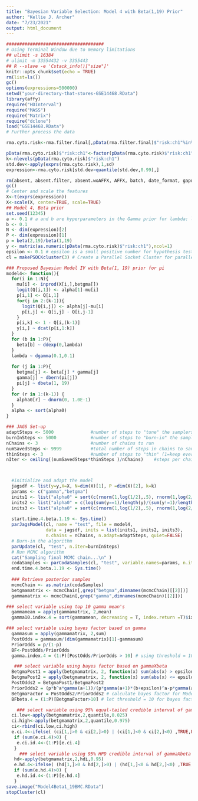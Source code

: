 ```yaml
---
title: "Bayesian Variable Selection: Model 4 with Beta(1,19) Prior"
author: "Kellie J. Archer"
date: "7/23/2021"
output: html_document
---
```


```r
#####################################
# Using Terminal Window due to memory limitations
## ulimit -s 16384
# ulimit -m 33554432 -v 3355443
## R --slave -e 'Cstack_info()["size"]'
knitr::opts_chunk$set(echo = TRUE)
rm(list=ls())
gc()
options(expressions=500000)
setwd("your-directory-that-stores-GSE14468.RData")
library(affy)
require("HDInterval")
require("MASS")
require("Matrix")
require("dclone")
load("GSE14468.RData")
# Further process the data

rma.cyto.risk<-rma.filter.final[,pData(rma.filter.final)$"risk:ch1"%in%c("cytogenetic good","cytogenetic intermediate","cytogenetic poor")]

pData(rma.cyto.risk)$"risk:ch1"<-factor(pData(rma.cyto.risk)$"risk:ch1", levels=c("cytogenetic good","cytogenetic intermediate","cytogenetic poor"), ordered=TRUE)
k<-nlevels(pData(rma.cyto.risk)$"risk:ch1")
std.dev<-apply(exprs(rma.cyto.risk),1,sd)
expression<-rma.cyto.risk[std.dev>quantile(std.dev,0.99),]

rm(absent, absent.filter, absent.woAFFX, AFFX, batch, date_format, gapdh, GAPDH, mas5, mas5.calls, mas5.calls.filter, mas5.calls.woAFFX, out, phenoData, present.percent, present.sample, rma, rma.filter, rma.woAFFX)
gc()
# Center and scale the features
X<-t(exprs(expression))
X<-scale(X, center=TRUE, scale=TRUE)
## Model 4, Beta prior
set.seed(12345)
a <- 0.1 # a and b are hyperparameters in the Gamma prior for lambda: lambda ~ Gamma(a, b)
b <- 0.1
N <- dim(expression)[2]
P <- dim(expression)[1]
p = beta(2,19)/beta(1,19)
y <- matrix(as.numeric(pData(rma.cyto.risk)$"risk:ch1"),ncol=1)
epsilon <- 0.1 # epsilon is a small positive number for hypothesis testing using bayes factor 
cl = makePSOCKcluster(3) # Create a Parallel Socket Cluster for parallel MCMC chains

### Proposed Bayesian Model IV with Beta(1, 19) prior for pi
model4<- function(){
  for(i in 1:N){
    mu[i] <- inprod(X[i,],betgma[]) 
    logit(Q[i,1]) <- alpha[1]-mu[i]
    p[i,1] <- Q[i,1]
    for(j in 2:(k-1)){
      logit(Q[i,j]) <- alpha[j]-mu[i]
      p[i,j] <- Q[i,j] - Q[i,j-1]
    }
    p[i,k] <- 1 - Q[i,(k-1)]
    y[i,] ~ dcat(p[i,1:k]) 
  }
  for (b in 1:P){ 
    beta[b] ~ ddexp(0,lambda)
  }             
  lambda ~ dgamma(0.1,0.1)
  
  for (j in 1:P){
    betgma[j] <- beta[j] * gamma[j]
    gamma[j] ~ dbern(pi[j]) 
    pi[j] ~ dbeta(1, 19)           
  }
  for (r in 1:(k-1)) {
    alpha0[r] ~ dnorm(0, 1.0E-1)
  }
  alpha <- sort(alpha0)
}

### JAGS Set-up
adaptSteps <- 5000              #number of steps to "tune" the samplers
burnInSteps <- 5000             #number of steps to "burn-in" the samplers
nChains <- 3                    #number of chains to run
numSavedSteps <- 9999           #total number of steps in chains to save
thinSteps <- 3                 	#number of steps to "thin" (1=keep every step)
nIter <- ceiling((numSavedSteps*thinSteps )/nChains) 	#steps per chain



  #initialize and adapt the model
  jagsdf <- list(y=y,X=X, N=dim(X)[1], P =dim(X)[2], k=k) 
  params <- c("gamma","betgma")
  inits1 <- list("alpha0" = sort(c(rnorm(1,log(1/2),.5), rnorm(1,log(2/1),.5))), "beta" = rep(0,P), "pi" = rep(0,P))
  inits2 <- list("alpha0" = c(log(sum(y==1)/length(y)/(sum(y!=1)/length(y))), log(sum(y<=2)/length(y)/(sum(y>2)/length(y)))), "beta" = rep(0,P), "pi" = rep(0,P))
  inits3 <- list("alpha0" = sort(c(rnorm(1,log(1/2),.5), rnorm(1,log(2/1),.5))), "beta" = rep(0,P), "pi" = rep(0,P))
  
  start.time.4.beta.1.19 <- Sys.time()
  parJagsModel(cl, name = "test", file = model4, 
               data = jagsdf, inits = list(inits1, inits2, inits3),
               n.chains = nChains, n.adapt=adaptSteps, quiet=FALSE)
  # Burn-in the algorithm
  parUpdate(cl, "test", n.iter=burnInSteps)
  # Run MCMC algorithm
  cat("Sampling final MCMC chain...\n" )
  codaSamples <- parCodaSamples(cl, "test", variable.names=params, n.iter=nIter, thin=thinSteps)
  end.time.4.beta.1.19 <- Sys.time()
  
  ### Retrieve posterior samples
  mcmcChain <- as.matrix(codaSamples)
  betgmamatrix <- mcmcChain[,grep("betgma",dimnames(mcmcChain)[[2]])]
  gammamatrix <- mcmcChain[,grep("gamma",dimnames(mcmcChain)[[2]])]

### select variable using top 10 gamma mean's
  gammamean = apply(gammamatrix, 2,mean)
  gamma10.index.4 = sort(gammamean, decreasing = T, index.return =T)$ix[1:10]

### select variable using bayes factor based on gamma
  gammasum = apply(gammamatrix, 2,sum)
  PostOdds = gammasum/(dim(gammamatrix)[1]-gammasum)
  PriorOdds = p/(1-p)
  BF<-PostOdds/PriorOdds
  gamma.index.4 = (1:P)[PostOdds/PriorOdds > 10] # using threshold = 10 for bayes factor

   ### select variable using bayes factor based on gammaXbeta
  BetgmaPost1 = apply(betgmamatrix, 2, function(x) sum(abs(x) > epsilon))
  BetgmaPost2 = apply(betgmamatrix, 2, function(x) sum(abs(x) <= epsilon))
  PostOdds2 = BetgmaPost1/BetgmaPost2
  PriorOdds2 = (p*b^a*gamma(a+1))/(p*gamma(a+1)*(b+epsilon)^a-p*gamma(a+1)*b^a+(1-p)*a*gamma(a)*(b+epsilon)^a)
  BetgmaFactor = PostOdds2/PriorOdds2 # calculate bayes factor for Model IV
  BFbeta.4 = (1:P)[BetgmaFactor>10] # let threshold = 10 for bayes factor

    ### select variable using 95% equal-tailed credible interval of gammaXbeta
  ci.low<-apply(betgmamatrix,2,quantile,0.025)
  ci.high<-apply(betgmamatrix,2,quantile,0.975)
  ci<-rbind(ci.low,ci.high)
  e.ci.4<-ifelse( (ci[1,]>0 & ci[2,]>0) | (ci[1,]<0 & ci[2,]<0) ,TRUE,FALSE)
   if (sum(e.ci.4)>0) {
    e.ci.id.4<-(1:P)[e.ci.4]
   }
     ### select variable using 95% HPD credible interval of gammaXbeta
   hd<-apply(betgmamatrix,2,hdi,0.95)
   e.hd.4<-ifelse( (hd[1,]>0 & hd[2,]>0) | (hd[1,]<0 & hd[2,]<0) ,TRUE,FALSE)
   if (sum(e.hd.4)>0) {
    e.hd.id.4<-(1:P)[e.hd.4]
   }
save.image("Model4Beta1_19BMC.RData")
stopCluster(cl)
```


